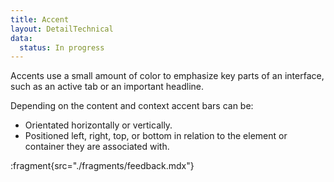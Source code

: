 ```yaml
---
title: Accent
layout: DetailTechnical
data:
  status: In progress
---
```


Accents use a small amount of color to emphasize key parts of an interface, such as an active tab or an important headline.

Depending on the content and context accent bars can be:

- Orientated horizontally or vertically.
- Positioned left, right, top, or bottom in relation to the element or container they are associated with.

:fragment{src="./fragments/feedback.mdx"}